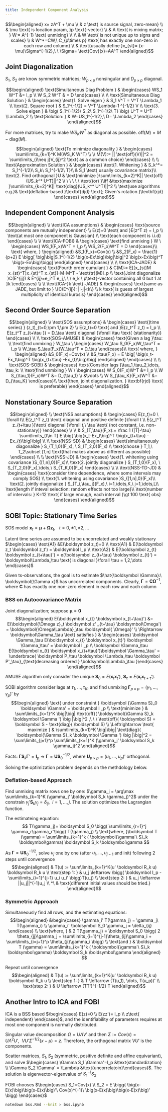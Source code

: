 ```yaml
---
title: Independent Component Analysis 
---
```


$$\begin{aligned}
x= zA^T + \mu
\\ & z \text{ is source signal, zero-mean}
\\ & \mu \text{ is location param, }p \text{-vector}
\\ & A \text{ is mixing matrix; } W:= A^{-1} \text{ unmixing}
\\
\\ & W \text{ is not unique up to signs and scales}
\\ & W^*=CW,\ C_{p\times p} \text{ has exactly one non-zero in each row and column}
\\ & \text{usually define }x_{st}= (x-\mu)\Sigma^{-1/2},\ \ \Sigma= \text{Cov}(x)=AA^T
\end{aligned}$$

## Joint Diagonalization

$S_1,\ S_2$ are know symmetric matrices; $W_{p\times p}$ nonsingular and $D_{p\times p}$ diagonal.

$$\begin{aligned} \text{Simultaneous Diag Problem }
& \begin{cases} WS_1 W^T &= I_p \\ W S_2 W^T & = D \end{cases}
\\
\\ \text{Simultaneous Diag Solution }
& \begin{cases} 
  \text{1. Solve eigen } & S_1 V^T = V^T \Lambda_1 \\ 
  \text{2. Square root } & S_1^{-1/2} = V^T \Lambda-1 ^{-1/2} V \\ 
  \text{3. Solve eigen } & \big( S_1^{-1/2}\ S_2\ S_1^{-1/2\ T} \big) U^T = U^T \Lambda_2 \\
  \text{Solution: } & W=US_1^{-1/2},\ D= \Lambda_2
  \end{cases} 
\end{aligned}$$

For more matrices, try to make $WS_K W^T$ as diagonal as possible. $\text{off}(M) = M - \text{diag}(M)$.

$$\begin{aligned} 
\text{To minimize diagonality } & 
\begin{cases} \sum\limits_{k=1}^K M(WS_K W^T) \\  \\ M(V):= || \text{off}(V)||^2 = \sum\limits_{i\neq j}V_{ij}^2 \text{ as a common choice} \end{cases}
\\
\\ \text{Approximation Solution }
& \begin{cases} 
  \text{1. Whitening } & S_k^*= S_1^{-1/2}\ S_k\ S_1^{-1/2\ T}\\
  & S_1 \text{ usually covariance matrix}\\
  \text{2. Find orthogonal }U & \text{minimize }\sum\limits_{k=2}^K|| \text{off}(US_k^* U^T)||^2  \\
  \ \ \ \ \ \text{(or) }\iff &\text{maximize }\sum\limits_{k=2}^K|| \text{diag}(US_k^* U^T)||^2 \\
  \text{use algorithms e.g.}& \text{deflation-based }\textbf{djd} \text{; Given's rotation }\textbf{rjd}
\end{cases} 
\end{aligned}$$

## Independent Component Analysis

$$\begin{aligned}
\\ \text{ICA assumptions} 
& \begin{cases} 
    \text{source components are mutually independent} \\
    E(z)=0 \text{ and }E(z^T z) = I_p \\
    \text{at most one component is Gaussian} \\
    \text{each component is i.i.d}
  \end{cases}
\\
\\ \text{ICA-FOBI}
& \begin{cases} 
    \text{find unmixing } W \ \begin{cases} WS_1(F_x)W^T = I_p \\ WS_2(F_x)W^T = D \end{cases}\\
    \text{ where, } \begin{aligned} &S_1(F_x)=Cov(x) \\ &S_2(F_x) = \frac{1}{p+2} E \bigg[ \big|\big|S_1^{-1/2} \big(x-Ex\big)\big|\big|^2  \big(x-Ex\big)^T \big(x-Ex\big)\bigg] \end{aligned}
  \end{cases}
\\
\\ \text{ICA-JADE}
& \begin{cases} 
    \text{Fourth order cumulant } & C(M):= E[(x_{st}M x_{st}^T)x_{st}^T x_{st}]-M-M^T - \text{tr}(M)I_p \\
    \text{Joint diagonalize }C(E^{ij}) & E^{ij}=e_i^T e_j,\ \ \ e_k \ p\text{-vector containing all 0 but 1 at }k 
  \end{cases}
\\
\\ \text{ICA-}k \text{-JADE}
& \begin{cases} 
    \text{same as JADE, but limit to } \{C(E^{ij}): |i-j|<k\} \\
    k \text{ is guess of largest multiplicity of identical kurosis}
  \end{cases}
\end{aligned}$$

## Second Order Source Separation

$$\begin{aligned}
\\ \text{SOS assumptions}
& \begin{cases} 
    \text{(time series) } (z_t)_{t=0,\pm 1,\pm 2} \\
    E(z_t)=0 \text{ and }E(z_t^T z_t) = I_p \\
    E(z_t^T z_{t+\tau }) = D_\tau \text{ diagonal }\forall \tau \text{ (stationarity)}
  \end{cases}
\\
\\ \text{SOS-AMUSE}
& \begin{cases} 
    \text{Given a lag }\tau: \\ 
    \text{find unmixing } W_\tau \ \begin{cases} W_\tau S_0(F_x)W_\tau^T = I_p \\ W_\tau S_\tau(F_x)W_\tau^T = D_\tau \end{cases}\\
    \text{ where, } \begin{aligned} &S_0(F_x)=Cov(x) \\ &S_\tau(F_x) = E \big[ \big(x_t-Ex_t\big)^T \big(x_{t+\tau} -Ex_{t}\big)\big] \end{aligned}
  \end{cases}
\\
\\ \text{SOS-SOBI}
& \begin{cases} 
    \text{Consider lags }\tau_1,\tau_2,\dots, \tau_k: \\ 
    \text{find unmixing } W \ \begin{cases} W S_0(F_x)W^T &= I_p \\ W S_{\tau_1}(F_x)W^T &= D_{\tau_1} \\ &\vdots \\ W S_{\tau_K}(F_x)W^T &= D_{\tau_K} \end{cases}\\
    \text{then, joint diagonalization. } \textbf{rjd} \text{ is preferable}
  \end{cases}
\end{aligned}$$

## Nonstationary Source Separation

$$\begin{aligned}
\\ \text{NSS assumptions}
& \begin{cases} 
    E(z_t)=0 \ \forall t\\
    E(z_t^T z_t) \text{ diagonal and positive definite }\forall t \\
    E(z_t^T z_{t+\tau })\text{ diagonal }\forall t,\ \tau \text{ (not constant, i.e. non-stationary)}
  \end{cases}
\\
\\ & S_{T,\tau}(F_x):= \frac 1 {|T|-\tau} \sum\limits_{t\in T} E \big[ \big(x_t-Ex_t\big)^T \big(x_{t+\tau} -Ex_{t}\big)\big]
\\
\\ \text{NSS-SD}
& \begin{cases} 
    \text{simultaneously diagonalize } S_{T_1,0}(F_x), \ S_{T_2,0}(F_x) \\ 
    \text{choose } T_1,\ T_2\subset [1,n] \text{that makes above as different as possible}
  \end{cases}
\\
\\ \text{NSS-JD}
& \begin{cases} 
    \text{1. whitening using covariance }S_{[1,n],0}(F_x)\\
    \text{2. jointly diagonalize } S_{T_1,0}(F_x), \ S_{T_2,0}(F_x),\dots,\ S_{T_K,0}(F_x)
  \end{cases}
\\
\\ \text{NSS-TD-JD}
& \begin{cases}
    \text{consider time dependence, where some intervals may comply SOS} \\
    \text{1. whitening using covariance }S_{[1,n],0}(F_x)\\
    \text{2. jointly diagonalize } S_{T_i,\tau_j}(F_x),\ i=1,\dots,K,\ j=1,\dots,L\\
    \text{length if inteval selection: random effects not too large}\\
    \text{number of intervals: } K=12 \text{ if large enough, each interval }\gt 100 \text{ obs}
  \end{cases}  
\end{aligned}$$

## SOBI Topic: Stationary Time Series

SOS model $\boldsymbol x_t = \boldsymbol\mu + \boldsymbol\Omega \boldsymbol z_t,\ \ \ t =  0, \pm 1,\pm2,\dots$

Latent time series are assumed to be uncorrelated and weakly stationary $\begin{cases} \text{A1} &E(\boldsymbol z_t)=0 \\ \text{A1} & E(\boldsymbol z_t \boldsymbol z_t') = \boldsymbol I_p \\ \text{A2} & E(\boldsymbol z_{t} \boldsymbol z_{t+\tau}') = e(\boldsymbol z_{t+\tau} \boldsymbol z_{t}') = \boldsymbol\Lambda_\tau \text{ is diagonal }\forall \tau = 1,2,\dots \end{cases}$ 

Given ts-observations, the goal is to estimate $\hat{\boldsymbol \Gamma}:\ \boldsymbol{\Gamma x}$ has uncorrelated components. Clearly, $\boldsymbol\Gamma = \boldsymbol{C\Omega}^{-1}$, where $\boldsymbol C$ has exactly one non-zero element in each row and each column

### BSS on Autocovariance Matrix

Joint diagonalization; suppose $\boldsymbol \mu = \boldsymbol 0$
$$\begin{aligned} 
E(\boldsymbol x_{t} \boldsymbol x_{t+\tau}') &= E(\boldsymbol{\Omega z}_t \boldsymbol z' _{t+\tau} \boldsymbol\Omega') = \boldsymbol{\Omega\Lambda}_\tau \boldsymbol{ \Omega}'
\\ \Rightarrow \boldsymbol\Gamma_\tau \text{ satisfies } & \begin{cases} \boldsymbol \Gamma_\tau E(\boldsymbol x_{t} \boldsymbol x_{t}') \boldsymbol \Gamma_\tau' = \boldsymbol I _p \\ \boldsymbol \Gamma_\tau E(\boldsymbol x_{t} \boldsymbol x_{t+\tau}')\boldsymbol \Gamma_\tau' = \underbrace{ \boldsymbol P_\tau \boldsymbol \Lambda_\tau \boldsymbol P'_\tau}_{\text{decreasing ordered } \boldsymbol\Lambda_\tau }\end{cases} 
\end{aligned}$$

AMUSE algorithm only consider the unique $\boldsymbol S_0 = E(\boldsymbol x_{t} \boldsymbol x_{t}'), \ \boldsymbol S_\tau = E(\boldsymbol x_{t} \boldsymbol x_{t+\tau}')$.

SOBI algorithm consider lags at $\tau_1, \dots, \tau_K$, and find unmixing $\boldsymbol\Gamma_{p\times p} = (\gamma_1,\dots,\gamma_p)'$ by
$$\begin{aligned} \text{ under constraint } \boldsymbol {\Gamma S}_0 \boldsymbol \Gamma' = \boldsymbol I _p
\\ \text{minimize } & \sum\limits_{k=1}^K \big|\big| \text{off}( \boldsymbol{\Gamma S}_k \boldsymbol \Gamma ') \big |\big|^2 ,\ \ \ \text{off}( \boldsymbol S) = \boldsymbol S - \text{diag}( \boldsymbol S)
\\ \Leftrightarrow \text{ maximize } & \sum\limits_{k=1}^K \big|\big| \text{diag}( \boldsymbol{\Gamma S}_k \boldsymbol \Gamma ') \big |\big|^2 = \sum\limits_{j=1}^p \sum\limits_{k=1}^K (\gamma_j' \boldsymbol S_k \gamma_j)^2
\end{aligned}$$

Facts: $\boldsymbol {\Gamma S}_k \boldsymbol\Gamma' = \boldsymbol I_p \ \Rightarrow \ \boldsymbol\Gamma = \boldsymbol {US}_0^{-1/2}$, where $\boldsymbol U_{p\times p} = (u_1,\dots,u_p)'$ orthogonal.

Solving the optimization problem depends on the methdology below.

### Deflation-based Approach

Find unmixing matrix rows one by one: $\gamma_j = \arg\max \sum\limits_{k=1}^K (\gamma_j' \boldsymbol S_k \gamma_j)^2$ under the constrain $\gamma_j' \boldsymbol S_k \gamma_j = \delta_{ij},\ \ i= 1,\dots,j$. The solution optimizes the Lagrangian function.

The estimateing equation:
$$
T(\gamma_j)= \boldsymbol S_0 \bigg( \sum\limits_{r=1}^j \gamma_r\gamma_r'\bigg) T(\gamma_j)
\\ \text{where, }\boldsymbol T (\gamma) = \sum\limits_{k=1}^k ( \boldsymbol{\gamma'\ S}_k \boldsymbol\gamma) \boldsymbol S_k \boldsymbol\gamma
$$

As $\boldsymbol\Gamma = \boldsymbol {US}_0^{-1/2}$, solve $u_j$ one by one (after $u_1,\dots, u_{j-1}$ and init) following 2 steps until convergence
$$\begin{aligned} 
& T(u) := \sum\limits_{k=1}^K(u' \boldsymbol R_k u) \boldsymbol R_k u
\\ \text{step 1: } & u_j \leftarrow \bigg( \boldsymbol I_p - \sum\limits_{i=1}^{j-1} u_i u_i' \bigg)T(u_j)
\\ \text{step 2: } & u_j \leftarrow ||u_j||^{-1}u_j
\\ *\ & \text{different initial values should be tried.}
\end{aligned}$$

### Symmetric Approach

Simultaneously find all rows, and the estimating equations:
$$\begin{aligned}
&\begin{cases} \gamma_i' T(\gamma_j) = \gamma_j\ T(\gamma_i)
\\ \gamma_i' \boldsymbol S_0 \gamma_j = \delta_{ij}
\end{cases}
\\ \text{where, } & 2 T(\gamma_j) = \boldsymbol S_0 \bigg( 2 \theta_{jj}\gamma_j + \sum\limits_{i=1}^{j-1}\theta_{ij}\gamma_i + \sum\limits_{i=j+1}^p \theta_{ji}\gamma_i \bigg)
\\ \text{and } & \boldsymbol T (\gamma) = \sum\limits_{k=1}^k ( \boldsymbol{\gamma'\ S}_k \boldsymbol\gamma) \boldsymbol S_k \boldsymbol\gamma
\end{aligned}
$$


Repeat until convergence
$$\begin{aligned} 
& T(u) := \sum\limits_{k=1}^K(u' \boldsymbol R_k u) \boldsymbol R_k u
\\ \text{step 1: } & T \leftarrow (T(u_1), \dots, T(u_p))'
\\ \text{step 2: } & U \leftarrow (TT')^{-1/2} T
\end{aligned}$$

## Another Intro to ICA and FOBI

ICA is a BSS based $\begin{cases} E(z)=0 \\ E(zz')= I_p \\ z\text{ independent} \end{cases}$, and the identifiability of parameters requires at most one component is normally distributed.

Singular value decomposition $\Omega=U\Lambda V'$ and then $\Sigma:=Cov(x)=U\Lambda^2 U',\ \ VU'\Sigma^{-1/2}(x-\mu)=z$. Therefore, the orthogonal matrix $VU'$ is the components.

Scatter matrices, $S_1, S_2$ (symmetric, positive definite and affine equivariant), and solve $\begin{cases} \Gamma S_1 \Gamma'=I_p &\text{standardization} \\ \Gamma S_2 \Gamma' = \Lambda &\text{uncorrelatoin}\end{cases}$. The solution is eigenvector-eigenvalue of $S_1^{-1}S_2$

FOBI chooses $\begin{cases} S_1=Cov(x) \\ S_2 = E \bigg( \big(x-E(x)\big)\big(x-E(x)\big)'\ Cov(x)^{-1}\ \big(x-E(x)\big)\big(x-E(x)\big)' \bigg) \end{cases}$

```bash
notedown bss.Rmd --knit > bss.ipynb
```